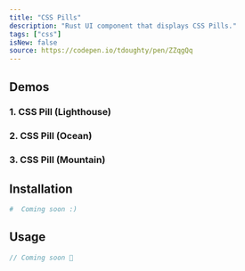 ```yaml
---
title: "CSS Pills"
description: "Rust UI component that displays CSS Pills."
tags: ["css"]
isNew: false
source: https://codepen.io/tdoughty/pen/ZZqgQq
---
```





## Demos

### 1. CSS Pill (Lighthouse)

<MdxDemoCssPillLighthouse />


### 2. CSS Pill (Ocean)

<MdxDemoCssPillOcean />

### 3. CSS Pill (Mountain)

<MdxDemoCssPillMountain />








## Installation

```bash
#  Coming soon :)
```




## Usage

```rust
// Coming soon 🦀
```

